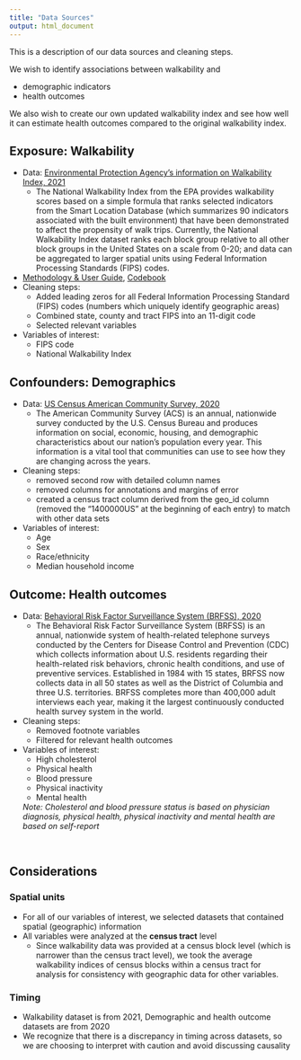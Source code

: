 ```yaml
---
title: "Data Sources"
output: html_document
---
```


This is a description of our data sources and cleaning steps.

We wish to identify associations between walkability and 

* demographic indicators 
* health outcomes 

We also wish to create our own updated walkability index and see how well it can estimate health outcomes compared to the original walkability index.


## Exposure: Walkability

* Data: [Environmental Protection Agency's information on Walkability Index, 2021](http://edg.epa.gov/metadata/catalog/search/resource/details.page?uuid=%7B251AFDD9-23A7-4068-9B27-A3048A7E6012%7D)
  * The National Walkability Index from the EPA provides walkability scores based on a simple formula that ranks selected indicators from the Smart Location Database (which summarizes 90 indicators associated with the built environment) that have been demonstrated to affect the propensity of walk trips. Currently, the National Walkability Index dataset ranks each block group relative to all other block groups in the United States on a scale from 0-20; and data can be aggregated to larger spatial units using Federal Information Processing Standards (FIPS) codes.
* [Methodology & User Guide](https://www.epa.gov/sites/default/files/2021-06/documents/national_walkability_index_methodology_and_user_guide_june2021.pdf), [Codebook](https://www.epa.gov/sites/default/files/2021-06/documents/epa_sld_3.0_technicaldocumentationuserguide_may2021.pdf)
* Cleaning steps:
  * Added leading zeros for all Federal Information Processing Standard (FIPS) codes (numbers which uniquely identify geographic areas)
  * Combined state, county and tract FIPS into an 11-digit code
  * Selected relevant variables
* Variables of interest:
  * FIPS code
  * National Walkability Index 
  
## Confounders: Demographics
* Data: [US Census American Community Survey, 2020](https://data.census.gov/table?tid=ACSDP1Y2021.DP05)
  * The American Community Survey (ACS) is an annual, nationwide survey conducted by the U.S. Census Bureau and produces information on social, economic, housing, and demographic characteristics about our nation's population every year. This information is a vital tool that communities can use to see how they are changing across the years.
* Cleaning steps:
  * removed second row with detailed column names
  * removed columns for annotations and margins of error
  * created a census tract column derived from the geo_id column (removed the "1400000US" at the beginning of each entry) to match with other data sets
* Variables of interest:
  * Age
  * Sex
  * Race/ethnicity
  * Median household income
  
## Outcome: Health outcomes
* Data: [Behavioral Risk Factor Surveillance System (BRFSS), 2020](https://chronicdata.cdc.gov/500-Cities-Places/PLACES-Local-Data-for-Better-Health-Census-Tract-D/cwsq-ngmh/data)
  * The Behavioral Risk Factor Surveillance System (BRFSS) is an annual, nationwide system of health-related telephone surveys conducted by the Centers for Disease Control and Prevention (CDC) which collects information about U.S. residents regarding their health-related risk behaviors, chronic health conditions, and use of preventive services. Established in 1984 with 15 states, BRFSS now collects data in all 50 states as well as the District of Columbia and three U.S. territories. BRFSS completes more than 400,000 adult interviews each year, making it the largest continuously conducted health survey system in the world.
* Cleaning steps:
  * Removed footnote variables
  * Filtered for relevant health outcomes
* Variables of interest:
  * High cholesterol
  * Physical health
  * Blood pressure
  * Physical inactivity
  * Mental health
  
  *Note: Cholesterol and blood pressure status is based on physician diagnosis, physical health, physical inactivity and mental health are based on self-report*

<br>

## Considerations

### Spatial units
* For all of our variables of interest, we selected datasets that contained spatial (geographic) information
* All variables were analyzed at the **census tract** level
  * Since walkability data was provided at a census block level (which is narrower than the census tract level), we took the average walkability indices of census blocks within a census tract for analysis for consistency with geographic data for other variables.
  
### Timing
* Walkability dataset is from 2021, Demographic and health outcome datasets are from 2020
* We recognize that there is a discrepancy in timing across datasets, so we are choosing to interpret with caution and avoid discussing causality

</br>



  
